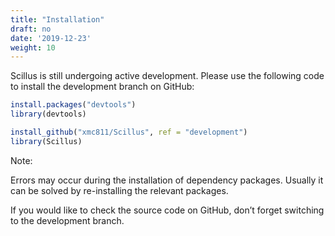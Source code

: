 ```yaml
---
title: "Installation"
draft: no
date: '2019-12-23'
weight: 10
---
```


Scillus is still undergoing active development. Please use the following code to install the development branch on GitHub:

```R
install.packages("devtools")
library(devtools)

install_github("xmc811/Scillus", ref = "development")
library(Scillus)
```

Note:

Errors may occur during the installation of dependency packages. Usually it can be solved by re-installing the relevant packages.

If you would like to check the source code on GitHub, don't forget switching to the development branch.

